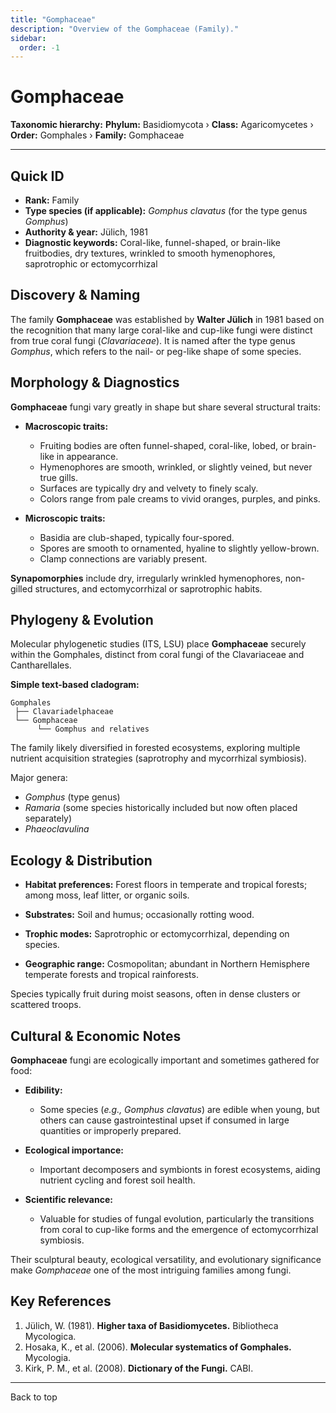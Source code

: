 ```yaml
---
title: "Gomphaceae"
description: "Overview of the Gomphaceae (Family)."
sidebar:
  order: -1
---
```



# Gomphaceae <Badge variant="note" text="Family" />

**Taxonomic hierarchy:** **Phylum:** Basidiomycota › **Class:** Agaricomycetes › **Order:** Gomphales › **Family:** Gomphaceae

---

## Quick ID
* **Rank:** Family  
* **Type species (if applicable):** _Gomphus clavatus_ (for the type genus _Gomphus_)  
* **Authority & year:** Jülich, 1981  
* **Diagnostic keywords:** Coral-like, funnel-shaped, or brain-like fruitbodies, dry textures, wrinkled to smooth hymenophores, saprotrophic or ectomycorrhizal  

## Discovery & Naming
The family **Gomphaceae** was established by **Walter Jülich** in 1981 based on the recognition that many large coral-like and cup-like fungi were distinct from true coral fungi (_Clavariaceae_). It is named after the type genus _Gomphus_, which refers to the nail- or peg-like shape of some species.

## Morphology & Diagnostics
**Gomphaceae** fungi vary greatly in shape but share several structural traits:

- **Macroscopic traits:**
  - Fruiting bodies are often funnel-shaped, coral-like, lobed, or brain-like in appearance.
  - Hymenophores are smooth, wrinkled, or slightly veined, but never true gills.
  - Surfaces are typically dry and velvety to finely scaly.
  - Colors range from pale creams to vivid oranges, purples, and pinks.

- **Microscopic traits:**
  - Basidia are club-shaped, typically four-spored.
  - Spores are smooth to ornamented, hyaline to slightly yellow-brown.
  - Clamp connections are variably present.

**Synapomorphies** include dry, irregularly wrinkled hymenophores, non-gilled structures, and ectomycorrhizal or saprotrophic habits.

## Phylogeny & Evolution
Molecular phylogenetic studies (ITS, LSU) place **Gomphaceae** securely within the Gomphales, distinct from coral fungi of the Clavariaceae and Cantharellales.

**Simple text-based cladogram:**
```
Gomphales
 ├── Clavariadelphaceae
 └── Gomphaceae
      └── Gomphus and relatives
```
The family likely diversified in forested ecosystems, exploring multiple nutrient acquisition strategies (saprotrophy and mycorrhizal symbiosis).

Major genera:

- _Gomphus_ (type genus)
- _Ramaria_ (some species historically included but now often placed separately)
- _Phaeoclavulina_

## Ecology & Distribution
- **Habitat preferences:** Forest floors in temperate and tropical forests; among moss, leaf litter, or organic soils.
- **Substrates:** Soil and humus; occasionally rotting wood.
- **Trophic modes:** Saprotrophic or ectomycorrhizal, depending on species.

- **Geographic range:** Cosmopolitan; abundant in Northern Hemisphere temperate forests and tropical rainforests.

Species typically fruit during moist seasons, often in dense clusters or scattered troops.

## Cultural & Economic Notes
**Gomphaceae** fungi are ecologically important and sometimes gathered for food:

- **Edibility:**
  - Some species (_e.g., Gomphus clavatus_) are edible when young, but others can cause gastrointestinal upset if consumed in large quantities or improperly prepared.

- **Ecological importance:**
  - Important decomposers and symbionts in forest ecosystems, aiding nutrient cycling and forest soil health.

- **Scientific relevance:**
  - Valuable for studies of fungal evolution, particularly the transitions from coral to cup-like forms and the emergence of ectomycorrhizal symbiosis.

Their sculptural beauty, ecological versatility, and evolutionary significance make _Gomphaceae_ one of the most intriguing families among fungi.

## Key References
1. Jülich, W. (1981). **Higher taxa of Basidiomycetes.** Bibliotheca Mycologica.  
2. Hosaka, K., et al. (2006). **Molecular systematics of Gomphales.** Mycologia.  
3. Kirk, P. M., et al. (2008). **Dictionary of the Fungi.** CABI.

---

<LinkButton href="#top" variant="minimal" icon="arrow-up">
  Back to top
</LinkButton>
